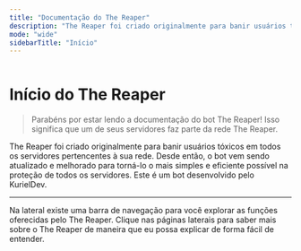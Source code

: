 ```yaml
---
title: "Documentação do The Reaper"
description: "The Reaper foi criado originalmente para banir usuários tóxicos em todos os servidores pertencentes à sua rede."
mode: "wide"
sidebarTitle: "Início"
---
```


<img
  src="https://i.imgur.com/GSFqrzE.jpeg"
  alt=""
  className="mx-auto"
/>

# Início do The Reaper

> Parabéns por estar lendo a documentação do bot The Reaper\! Isso significa que um de seus servidores faz parte da rede The Reaper.

The Reaper foi criado originalmente para banir usuários tóxicos em todos os servidores pertencentes à sua rede. Desde então, o bot vem sendo atualizado e melhorado para torná-lo o mais simples e eficiente possível na proteção de todos os servidores. Este é um bot desenvolvido pelo KurielDev.

---

<Info>
  Na lateral existe uma barra de navegação para você explorar as funções oferecidas pelo The Reaper. Clique nas páginas laterais para saber mais sobre o The Reaper de maneira que eu possa explicar de forma fácil de entender.
</Info>